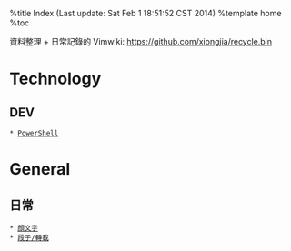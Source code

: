 %title Index (Last update: Sat Feb  1 18:51:52 CST 2014)
%template home
%toc

資料整理 + 日常記錄的 Vimwiki: https://github.com/xiongjia/recycle.bin 

= Technology =
== DEV ==
 * [[dev/ps1|PowerShell]] 

= General =
== 日常 ==
 * [[general/emoticon|顏文字]] 
 * [[general/txt|段子/轉載]]



